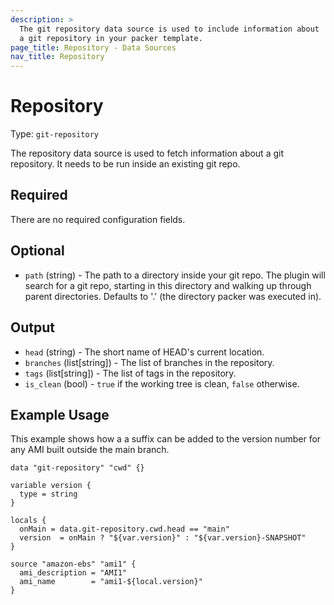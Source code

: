 ```yaml
---
description: >
  The git repository data source is used to include information about
  a git repository in your packer template.
page_title: Repository - Data Sources
nav_title: Repository
---
```


# Repository

Type: `git-repository`

The repository data source is used to fetch information about a git repository.
It needs to be run inside an existing git repo.


## Required

There are no required configuration fields.


## Optional

- `path` (string) - The path to a directory inside your git repo. The plugin will
search for a git repo, starting in this directory and walking up through
parent directories. Defaults to '.' (the directory packer was executed in).


## Output

- `head` (string) - The short name of HEAD's current location.
- `branches` (list[string]) - The list of branches in the repository.
- `tags` (list[string]) - The list of tags in the repository.
- `is_clean` (bool) - `true` if the working tree is clean, `false` otherwise.


## Example Usage

This example shows how a a suffix can be added to the version number
for any AMI built outside the main branch.

```hcl
data "git-repository" "cwd" {}

variable version {
  type = string
}

locals {
  onMain = data.git-repository.cwd.head == "main"
  version  = onMain ? "${var.version}" : "${var.version}-SNAPSHOT"
}

source "amazon-ebs" "ami1" {
  ami_description = "AMI1"
  ami_name        = "ami1-${local.version}"
}
```

